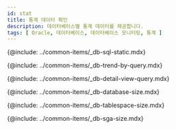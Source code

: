 ```yaml
---
id: stat
title: 통계 데이터 확인
description: 데이터베이스별 통계 데이터를 제공합니다.
tags: [ Oracle, 데이터베이스, 데이터베이스 모니터링, 통계 ]
---
```


{@include: ../common-items/_db-sql-static.mdx}

{@include: ../common-items/_db-trend-by-query.mdx}

{@include: ../common-items/_db-detail-view-query.mdx}

<!-- mysql, mariadb 지원 -->
<!-- {@include: ../common-items/_db-table-size.mdx} -->

<!-- mysql, mariadb 지원 -->
{@include: ../common-items/_db-database-size.mdx}

<!-- oracle, tibero -->
{@include: ../common-items/_db-tablespace-size.mdx} 

<!-- oracle, tibero -->
{@include: ../common-items/_db-sga-size.mdx}